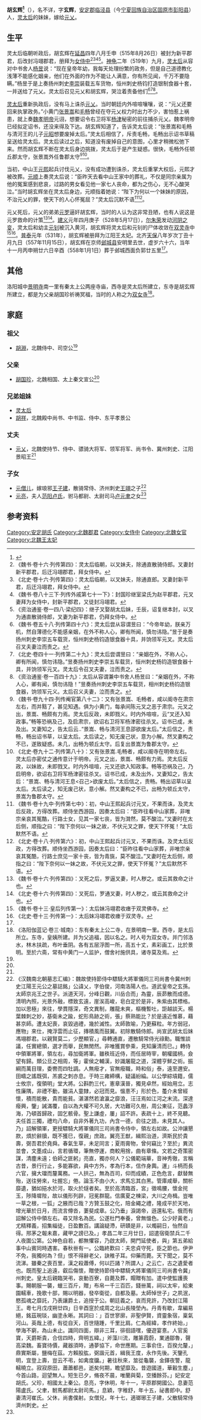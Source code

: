 '''胡玄辉<ref name="autogenerated1">{{Cite book|author=大同北朝艺术研究院|title=《北朝艺术研究院藏品图录》|location=北京|publisher=文物出版社|date=2016年5月|pages=130-131|isbn=978-7-5010-4630-0|accessdate=2016-11-12|language=zh-hans}}</ref>'''（{{bd|492年||557年|11月15日|}}），名不详，字'''玄辉'''，[[安定郡|安定郡]][[临泾县|临泾县]]（今[[宁夏回族自治区|宁夏回族自治区]][[固原市|固原市]][[彭阳县|彭阳县]]）人，[[宣武靈皇后|灵太后]]的妹妹，嫁给[[元乂|元乂]]。

==生平==
灵太后临朝听政后，胡玄辉在[[延昌_(北魏)|延昌]]四年八月壬申（515年8月26日）被封为新平郡君，后改封冯翊郡君，册拜为[[女侍中|女侍中]]<ref>《魏书·卷十六·列传第四》：灵太后临朝，以叉妹夫，除通直散骑侍郎。叉妻封新平郡君，后迁冯翊郡君，拜女侍中。</ref><ref>《北史·卷十六·列传第四》：灵太后临朝，以叉妹夫，除通直郎。叉妻封新平君，后迁冯翊君，拜女侍中。</ref><ref>《魏书·卷八十三下·列传外戚第七十一下》：封国珍继室梁氏为赵平郡君，元叉妻拜为女侍中，封新平郡君，又徒封冯翊君。</ref><ref>《资治通鉴·卷一四八·梁纪四》：继子叉娶胡太后妹，壬辰，诏复继本封，以叉为通直散骑侍郎，叉妻为新平郡君，仍拜女侍中。</ref>。[[神龜_(北魏)|神龟]]二年（519年）九月，[[宣武靈皇后|灵太后]]从容对中书舍人[[杨昱|杨昱]]说：“现在皇帝年幼，我每天处理纷繁的政务，但是自己道德教化浅薄不能感化姻亲，他们在外面的作为不能让人满意，你有所见闻，千万不要隐瞒。”杨昱于是上奏扬州刺史[[李崇_(陈留侯)|李崇]]装载五车货物，恒州刺史杨钧打造银制食器十套，一并送给了元乂。灵太后召见元乂和胡玄辉，哭泣着责备他们<ref>《魏书·卷五十八·列传第四十六》：灵太后尝从容谓昱曰：“今帝年幼，朕亲万机，然自薄德化不能感亲姻，在外不称人心，卿有所闻，慎勿讳隐。”昱于是奏扬州刺史李崇五车载货，恒州刺史杨钧造银食器十具，并饷领军元叉。灵太后召叉夫妻泣而责之。</ref><ref>《北史·卷四十一·列传第二十九》：灵太后尝谓昱曰：“亲姻在外，不称人心，卿有所闻，慎勿讳隐。”昱奏扬州刺史李崇五车载货，恒州刺史杨钧造银食器十具，并饷领军元叉。灵太后令召叉夫妻，泣而责之。</ref><ref>《资治通鉴·卷一百四十九》：太后从容谓兼中书舍人杨昱曰：“亲姻在外，不称人心，卿有闻，慎勿讳隐！”昱奏扬州刺史李崇五车载货，相州刺史杨钧造银食器，饷领军元义。太后召义夫妻，泣而责之。</ref>。

[[宣武靈皇后|灵太后]]重新执政后，没有马上诛杀[[元乂|元乂]]。当时朝廷内外喧喧嚷嚷，说：“元乂还要回来执掌政务。”小黄门[[张景嵩|张景嵩]]和[[毛畅|毛畅]]曾经在夺元乂权力时出力不少，害怕惹上祸患，就上奏[[魏孝明帝|魏孝明帝]]元诩，想要诏令右卫将军[[楊津_(北魏)|杨津]]秘密的前往捕杀元乂。魏孝明帝已经拟定诏书，还没来得及下达。胡玄辉知道了，告诉灵太后说：“张景嵩和毛畅与清河王的儿子[[元昭_(常山王)|元昭]]想要废掉太后。”灵太后相信了，斥责毛畅，毛畅出示诏书草稿呈送给灵太后。灵太后读过之后，知道没有废掉自己的意图，心里才稍微松弛下来。然而胡玄辉不断在灵太后身边挑拨，灵太后于是产生疑惑。很快，毛畅外任顿丘郡太守，张景嵩外任鲁郡太守<ref>《魏书·卷九十四·列传阉官第八十二》：又有张景嵩、毛畅者，咸以阍寺在肃宗左右，而并黠了，甚见知遇。俱为小黄门，每承间陈元叉之恶于肃宗。元叉之出，景嵩、畅颇有力焉。灵太后反政，未即戮义。时内外喧喧，云“叉还入知政事。”畅等恐祸及己，及启肃宗，欲诏右卫将军杨津密往杀叉。诏书已成，未及出。叉妻知之，告太后云..“景嵩、畅与清河王息邵欲废太后。”太后信之，责畅，畅出诏书草，以呈太后。太后读之，知无废己状，意为小解。然叉妻构之不已，遂致疑惑。未几，出畅为顿丘太守。后复出景嵩为鲁郡太守。</ref><ref>《北史·卷九十二·列传第八十》：又有张景嵩.毛畅者，咸以阍寺在明帝左右。灵太后亦密仗之通传意计于明帝。元叉之出，景嵩、畅颇有力焉。灵太后反政，以妹故，未即戮叉。时内外喧喧，元叉还欲入知政事。畅等恐祸及己，乃启明帝，欲诏右卫将军杨津密往杀叉。诏书已成，未及出外，叉妻知之，告太后：“景嵩、畅与清河王息<召己>欲废太后。”太后信之，责畅。畅出诏草以呈太后。太后读之，知无废己状，意小解。然叉妻构之不已，出畅为顿丘太守，景嵩为鲁郡太守。</ref>。

当初，中山王[[元熙_(中山王)|元熙]]起兵讨伐元乂，没有成功遭到诛杀，灵太后重掌大权后，元熙才被改葬。[[元順_(東阿縣公)|元顺]]上奏灵太后说：“臣昨天去看中山王家中的葬礼，不仅是同宗亲属为他的冤案感到悲哀，过路的男女看见他一家七人丧命，都为之伤心，无不心酸哭泣。”当时胡玄辉坐在灵太后身边，元顺指着她说：“陛下为何以一个妹妹的原因，不治元乂的罪，使天下的人心怀冤屈？”灵太后沉默不语<ref>《魏书·卷十九中·列传第七中》：初，中山王熙起兵讨元叉，不果而诛，及灵太后反政，方得改葬。顺侍坐西游园，因奏太后曰：“臣昨往看中山家葬，非唯宗亲哀其冤酷，行路士女，见其一家七丧，皆为潸然，莫不酸泣。”叉妻时在太后侧，顺指之曰：“陛下奈何以一妹之故，不伏元叉之罪，使天下怀冤！”太后默然不语。</ref><ref>《北史·卷十八·列传第六》：初，中山王熙起兵讨元叉，不果而诛。及灵太后反政，方得改葬。顺侍坐西游园，因奏太后曰：“臣昨往看中山家葬，非唯宗亲哀其冤酷，行路士庶见一家十丧，皆为青旐，莫不酸泣。”叉妻时在太后侧，顺指之曰：“陛下奈何以一妹之故，不伏元叉之罪，使天下怀冤？”太后默然不语。</ref>。

元乂死后，元乂的弟弟[[元罗|元罗]]逼奸胡玄辉，当时的人认为这非常丑陋，也有人说这是元罗救命的计策<ref>《魏书·卷十六·列传第四》：叉死之后，罗逼叉妻，时人秽之。或云其救命之计也。</ref><ref>《北史·卷十六·列传第四》：叉死后，罗通叉妻，时人秽之，或云其救命之计也。</ref>。[[建義_(北魏)|建义]]元年四月庚子（528年5月17日），[[尔朱荣|尔朱荣]]发动[[河阴之变|河阴之变]]，灵太后和幼主[[元钊|元钊]]被沉入黄河，胡玄辉将灵太后和元钊的尸体收敛在[[双灵寺|双灵寺]]中<ref>《魏书·卷十三·皇后列传第一》：太后妹冯翊君收瘗于双灵佛寺。</ref><ref>《北史·卷十三·列传第一》：太后妹冯翊君收瘗于双灵寺。</ref>。[[普泰|普泰]]元年（531年），胡玄辉被册拜为江阳王太妃。北齐[[天保_(北齐)|天保]]八年岁次丁丑十月九日（557年11月15日），胡玄辉在京师[[邺城县|邺城县]]安明里去世，虚岁六十六，当年十一月丙申朔廿六日辛酉（558年1月1日）葬于邺城西面负郭廿五里<ref name=autogenerated1 />。

==其他==
洛阳城中[[景明寺|景明寺]]南一里有秦太上公两座寺庙，西寺是灵太后所建立，东寺是胡玄辉所建立，都是为父亲胡国珍祈祷冥福，当时的人称之为[[双女寺|双女寺]]<ref>《洛阳伽蓝记·卷三·城南》：东有秦太上公二寺，在景明南一里。西寺，是太后所立。东寺，皇姨所建。并为父追福，因以名之。时人号为双女寺。并门邻洛水，林木扶疏，布叶垂阴。各有五层浮图一所，高五十丈，素彩画工，比於景明。至於六斋，常有中黄门一人监护，僧舍衬施供具，诸寺莫及焉。</ref>。
==家庭==
{{main|安定胡氏世系图}}

===祖父===
*[[胡淵|胡淵]]，北魏侍中、司空公<ref name=autogenerated1 />

===父亲===
*[[胡国珍_(北朝)|胡国珍]]，北魏相国、太上秦文宣公<ref name=autogenerated1 />

===兄弟姐妹===
*[[宣武靈皇后|灵太后]]
*[[胡祥|胡祥]]，北魏殿中尚书、中书监、侍中、东平孝景公 

===丈夫===
*[[元乂|元乂]]，北魏使持节、侍中、骠骑大将军、领军将军、尚书令、冀州刺史、江阳景昭王<ref name=autogenerated1 />

===子女===
*[[元僧儿|元僧儿]]，嫁琅邪[[王子建|王子建]]，散骑常侍、济州刺史[[王翊_(南北朝)|王翊]]之子<ref name=autogenerated2>《汉魏南北朝墓志汇编》：魏故使持節侍中驃騎大將軍儀同三司尚書令冀州刺史江陽王元公之墓誌銘」公諱乂，字伯俊，河南洛陽人也。道武皇帝之玄孫。太師京兆王之世子。派道天河，分峰日觀，川岳合而」為靈，辰昴散而成德。清明內照，光景外融，標致玄遠，崖涘高峻，皂白定於是非，朱紫由其標格。加以思極」來往，學貫隱深，奇文異制，雕龍未爽，樞機暫吐，詎越談天。楊葉棘刺之妙，基衛未之踰，蛇形鳥跡之術，張」蔡熟能比？於是遠近惟慕，藉甚京師。遭太妃喪，哀毀過禮，幾於滅性。太師敦喻，乃更蘇粒。年方弱冠，應物」來仕，掩浮雲而止征，摶積風而鼓翼。初除散騎侍郎。尚宣武胡太后妹馮翊郡君。以親賢莫二，少歷顯官，」尋轉通直，遷散騎常侍光祿勳。職惟談議，任實總領，選才而舉，民無閒然。非唯獲賞參乘，見知廉清而巳。」轉侍中領軍將軍，領左右，尋加衛將軍。雖秩班近侍，而任居時宰，朝權國柄，僉望有歸。類公旦之相周，等」霍侯之輔漢，妙識屠龍之道，深體亨鮮之術。振綱而萬目理，委轡而四牡調。人無癈才，官無癈職，時和俗」泰，遠至邇安。田疇之謠既弭，羔裘之刺亦息。于時三雍締構，疑議紛綸。以公學綜墳籍，儒士攸宗，復領明」堂大將。公斟酌三代，憲章漢晉，獨見卓然，經始用立。志性廉隅，非禮不動，雖涓人童隸，必冠而見。慍憙不」形於色，蠆介未曾經懷，積而能散，貴而能貧。湛湛然若滄瀛之靡浪，汪汪焉如江河之末流。深達癈興，鑒」誡滿覆，自以為大權不可久居，大功難可久樹，周公東征，范蠡浮海，乃頓首歸政，固乞骸骨。聖上謙虛，屢」詔不許。表疏十上，終不見聽。夫任首三獨，禮均八命，自非外著九功，內含一德，俞往之誥，未見其人。乃」詔解領軍，更授驃騎大將軍儀同三司尚書令侍中，領左右如故。公沖讓懇款，煩於辭牘，既不獲巳，復親」庶政。翼亮王猷，緝熙治道，濟斯民於貴壽，弼吾君於堯舜。春氣生草，未足同言；夏雨膏物，曾何竊比？至於」異流並會，文墨成山，言若循環，筆無停運，商較用捨，曲有章條。文若之奇策密謀，清塵未遠；伯師之匪躬」亮直，獨亦何人？公儀範端華，音神秀徹，言稱古昔，景行行止，多能寡欲，員中方外，孝為行本，信作身輿。運」斗柄而長六官，擁大璫而釐萬務。一人拱己，無為百司，仰而成績，正色危言，獻替無殆，送往勞來，吐握忘」倦。論玉不由小大，求馬忘其白黑。管庫咸舉，關析靡遺，猶如挹水於河，取火於燧者矣。至於高清臨首，宮」徵鳴腰，懷金挓玉，陟降墀陛，故以儀形列辟，冠冕群龍。信廣夏之棟梁，大川之舟楫。豈唯一草之根，一狐」之腋而已哉？方贊玉鼓之化，陪金繩之禮，隆成平於天地，增光華於日月，而流言僔沓，萋斐成章。公乃垂」淚謁帝，遜還私宅。俄而有詔解公侍中領左右。尋又除名為民。公遂杜門奉養，曾無慍色。公少好黃老，」尤精釋義，招集緇徒，日盈數百。講論疑滯，研賾是非，以燭嗣日，怡然自得。邢茅之報未嘉，藏甲之謗已及。」孝昌二年三月廿日，詔遣宿衛禁兵二千人夜圍公第。公神色自若，都無懼容，乃啟太師，開門延使者，與」第五弟給事中山賓同時遇害。春秋卌有一。公臨終歎曰：夫忠貞守死，臣之節也。伊尹不免，我獨何為？但」恨不得辭老父，訣稚子耳。仰藥而薨。天下聞之，莫不流涕。雖秦之喪百里，漢之殺蕭傅，何以匹諸？所謂人」之云亡，古之遺愛者也。既而聖上追遠，叡后傷懷，贈使持節侍中驃騎大將軍儀同三司尚書令冀」州刺史。皇太后親臨哭弔，哀動百寮，自薨及葬，賵贈有加。遣中使監護喪事。賜朝服一襲，蠟三百斤，贈」布帛一千三百匹，錢卌萬，祠以太牢，給東園轜車，挽歌十部，賜以明器，發卒衛從，自都及墓。太師悼世子」之夙泯，愍孤魂之靡託，乃表讓爵土，追授于公。朝廷義之，哀而見許，乃改封江陽王。粵七月戊戌朔廿四」日辛酉窆於成周之北山長陵塋內。丹青有歇，韋編易絕，銘茲琬琰，幽塗永晰。其詞曰：」百世寥廓，非聖伊賢，資靈象宿，稟氣河山。英哉上德，有從自天，百世隨踵，千里比肩。仁為經緯，孝作終始，」學海不窮，為山未止。識同四面，辯非三耳，徘徊語嘿，優遊宴憙。人官奚寶，天爵斯貴，合信四時，齊明五緯。」斧藻川流，雕篆霞蔚，業通鄒魯，聲高梁魏。畜寶待價，藏器須時，通夢協下，命世應期。三事俞住，百揆允釐，」鼎實斯屬，鹽梅在茲。方賴股肱，弼諧元首，緝我王度，永作先後。天鑒孔明，宜登上壽，豈云不弔，如禽度牖。」暑往秋來，筮從龜襲，金鐸夜警，龍轜曉立。寂寂原田，蕭蕭都邑，逝矣何期，瞻望靡及。昔遊國道，華轂生塵，」今首山路，迴望無人。短生已夕，脩夜不晨，唯蘭與菊，空播餘芬。」妃安定胡氏。父珍，相國太上秦公。息亮，字休明，年十一，平原郡開國公。息妻范陽盧氏。父聿，駙馬都尉太尉司馬。」息穎，字稚舒，年十五，祕書郎中。舒妻清河崔氏。父休，尚書僕射。女僧兒，年十七，適瑯琊王子建，父散騎常侍濟州刺史。</ref>
*[[元亮_(江阳王)|元亮]]，夫人[[范阳卢氏|范阳卢氏]]，驸马都尉、太尉司马[[卢元聿|卢元聿]]之女<ref name=autogenerated2 />

==参考资料==
{{reflist}}

[[Category:安定胡氏|Category:安定胡氏]]
[[Category:北魏郡君|Category:北魏郡君]]
[[Category:女侍中|Category:女侍中]]
[[Category:北魏女官|Category:北魏女官]]
[[Category:北魏王太妃|Category:北魏王太妃]]